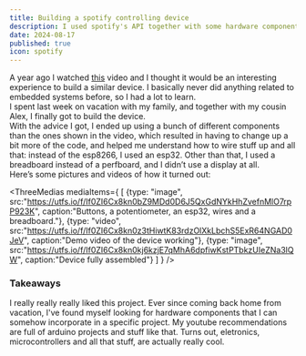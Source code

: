 ```yaml
---
title: Building a spotify controlling device
description: I used spotify's API together with some hardware components to build a device that can change volume, skip/back, pause/play and like/dislike songs. It was my introduction to the world of embedded systems. 
date: 2024-08-17
published: true
icon: spotify
---
```


A year ago I watched <a href="https://www.youtube.com/watch?v=SWiPIBWvgIU\&t=2s" target="_blank" className="link">this</a> video and I thought it would be an interesting experience to build a similar device. I basically never did anything related to embedded systems before, so I had a lot to learn.  
I spent last week on vacation with my family, and together with my cousin Alex, I finally got to build the device.  
With the advice I got, I ended up using a bunch of different components than the ones shown in the video, which resulted in having to change up a bit more of the code, and helped me understand how to wire stuff up and all that: instead of the esp8266, I used an esp32. Other than that, I used a breadboard instead of a perfboard, and I didn’t use a display at all.  
Here’s some pictures and videos of how it turned out:

<ThreeMedias mediaItems={
    [
    {type: "image", src:"https://utfs.io/f/If0ZI6Cx8kn0bZ9MDd0D6J5QxGdNYkHhZvefnMlO7rpP923K", caption:"Buttons, a potentiometer, an esp32, wires and a breadboard."},
    {type: "video", src:"https://utfs.io/f/If0ZI6Cx8kn0z3tHiwtK83rdzOlXkLbchS5ExR64NGAD0JeV", caption:"Demo video of the device working"},
    {type: "image", src:"https://utfs.io/f/If0ZI6Cx8kn0kj6kzjE7qMhA6dpfiwKstPTbkzUIeZNa3lQW", caption:"Device fully assembled"}
    ]
    }
/>

### Takeaways

I really really really liked this project. Ever since coming back home from vacation, I've found myself looking for hardware components that I can somehow incorporate in a specific project. My youtube recommendations are full of arduino projects and stuff like that. Turns out, eletronics, microcontrollers and all that stuff, are actually really cool. 
